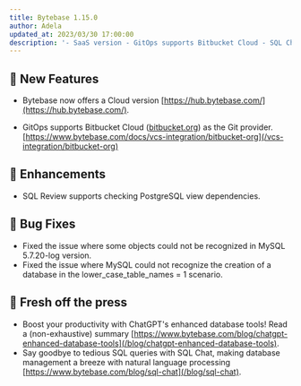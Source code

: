 ```yaml
---
title: Bytebase 1.15.0
author: Adela
updated_at: 2023/03/30 17:00:00
description: '- SaaS version - GitOps supports Bitbucket Cloud - SQL Chat'
---
```



## 🚀 New Features

- Bytebase now offers a Cloud version [https://hub.bytebase.com/](https://hub.bytebase.com/).

- GitOps supports Bitbucket Cloud ([bitbucket.org](https://bitbucket.org)) as the Git provider. [https://www.bytebase.com/docs/vcs-integration/bitbucket-org](/vcs-integration/bitbucket-org)

## 🎄 Enhancements

- SQL Review supports checking PostgreSQL view dependencies.

## 🐞 Bug Fixes

- Fixed the issue where some objects could not be recognized in MySQL 5.7.20-log version.
- Fixed the issue where MySQL could not recognize the creation of a database in the lower_case_table_names = 1 scenario.

## 📰 Fresh off the press

- Boost your productivity with ChatGPT's enhanced database tools! Read a (non-exhaustive) summary [https://www.bytebase.com/blog/chatgpt-enhanced-database-tools](/blog/chatgpt-enhanced-database-tools).
- Say goodbye to tedious SQL queries with SQL Chat, making database management a breeze with natural language processing [https://www.bytebase.com/blog/sql-chat](/blog/sql-chat).

<InstallUpgrade />
